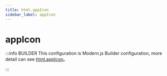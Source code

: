 ```yaml
---
title: html.appIcon
sidebar_label: appIcon
---
```

# appIcon

:::info BUILDER
This configuration is Modern.js Builder configuration, more detail can see [html.appIcon](https://modernjs.dev/builder/en/api/config-html.html#html-appicon)。

:::


<Main />
